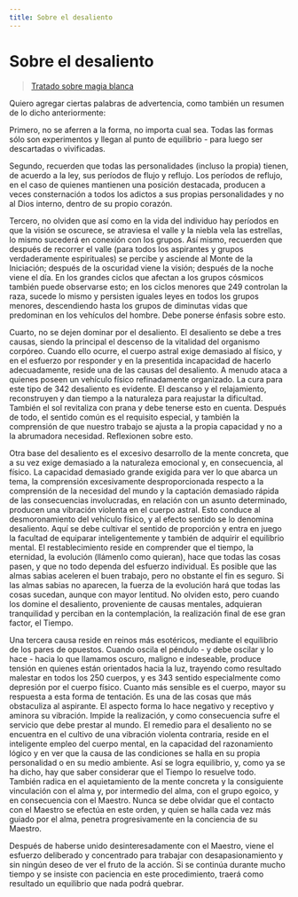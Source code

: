 ```yaml
---
title: Sobre el desaliento
---
```


# Sobre el desaliento

> [Tratado sobre magia blanca](/tratado-sobre-magia-blanca/regla-10-2#en341)

Quiero agregar ciertas palabras de advertencia, como también un resumen de lo dicho anteriormente:

Primero, no se aferren a la forma, no importa cual sea. Todas las formas sólo son experimentos y llegan al punto de equilibrio - para luego ser descartadas o vivificadas.

Segundo, recuerden que todas las personalidades (incluso la propia) tienen, de acuerdo a la ley, sus períodos de flujo y reflujo. Los períodos de reflujo, en el caso de quienes mantienen una posición destacada, producen a veces consternación a todos los adictos a sus propias personalidades y no al Dios interno, dentro de su propio corazón.

Tercero, no olviden que así como en la vida del individuo hay períodos en que la visión se oscurece, se atraviesa el valle y la niebla vela las estrellas, lo mismo sucederá en conexión con los grupos. Así mismo, recuerden que después de recorrer el valle (para todos los aspirantes y grupos verdaderamente espirituales) se percibe y asciende al Monte de la Iniciación; después de la oscuridad viene la visión; después de la noche viene el día. En los grandes ciclos que afectan a los grupos cósmicos también puede observarse esto; en los ciclos menores que <Pin lang="es">249</Pin> controlan la raza, sucede lo mismo y persisten iguales leyes en todos los grupos menores, descendiendo hasta los grupos de diminutas vidas que predominan en los vehículos del hombre. Debe ponerse énfasis sobre esto.

Cuarto, no se dejen dominar por el desaliento. El desaliento se debe a tres causas, siendo la principal el descenso de la vitalidad del organismo corpóreo. Cuando ello ocurre, el cuerpo astral exige demasiado al físico, y en el esfuerzo por responder y en la presentida incapacidad de hacerlo adecuadamente, reside una de las causas del desaliento. A menudo ataca a quienes poseen un vehículo físico refinadamente organizado. La cura para este tipo de <Pin lang="en">342</Pin> desaliento es evidente. El descanso y el relajamiento, reconstruyen y dan tiempo a la naturaleza para reajustar la dificultad. También el sol revitaliza con prana y debe tenerse esto en cuenta. Después de todo, el sentido común es el requisito especial, y también la comprensión de que nuestro trabajo se ajusta a la propia capacidad y no a la abrumadora necesidad. Reflexionen sobre esto.

Otra base del desaliento es el excesivo desarrollo de la mente concreta, que a su vez exige demasiado a la naturaleza emocional y, en consecuencia, al físico. La capacidad demasiado grande exigida para ver lo que abarca un tema, la comprensión excesivamente desproporcionada respecto a la comprensión de la necesidad del mundo y la captación demasiado rápida de las consecuencias involucradas, en relación con un asunto determinado, producen una vibración violenta en el cuerpo astral. Esto conduce al desmoronamiento del vehículo físico, y al efecto sentido se lo denomina desaliento. Aquí se debe cultivar el sentido de proporción y entra en juego la facultad de equiparar inteligentemente y también de adquirir el equilibrio mental. El restablecimiento reside en comprender que el tiempo, la eternidad, la evolución (llámenlo como quieran), hace que todas las cosas pasen, y que no todo dependa del esfuerzo individual. Es posible que las almas sabias aceleren el buen trabajo, pero no obstante el fin es seguro. Si las almas sabias no aparecen, la fuerza de la evolución hará que todas las cosas sucedan, aunque con mayor lentitud. No olviden esto, pero cuando los domine el desaliento, proveniente de causas mentales, adquieran tranquilidad y perciban en la contemplación, la realización final de ese gran factor, el Tiempo.

Una tercera causa reside en reinos más esotéricos, mediante el equilibrio de los pares de opuestos. Cuando oscila el péndulo - y debe oscilar y lo hace - hacia lo que llamamos oscuro, maligno e indeseable, produce tensión en quienes están orientados hacia la luz, trayendo como resultado malestar en todos los <Pin lang="es">250</Pin> cuerpos, y es <Pin lang="en">343</Pin> sentido especialmente como depresión por el cuerpo físico. Cuanto más sensible es el cuerpo, mayor su respuesta a esta forma de tentación. Es una de las cosas que más obstaculiza al aspirante. El aspecto forma lo hace negativo y receptivo y aminora su vibración. Impide la realización, y como consecuencia sufre el servicio que debe prestar al mundo. El remedio para el desaliento no se encuentra en el cultivo de una vibración violenta contraria, reside en el inteligente empleo del cuerpo mental, en la capacidad del razonamiento lógico y en ver que la causa de las condiciones se halla en su propia personalidad o en su medio ambiente. Así se logra equilibrio, y, como ya se ha dicho, hay que saber considerar que el Tiempo lo resuelve todo. También radica en el aquietamiento de la mente concreta y la consiguiente vinculación con el alma y, por intermedio del alma, con el grupo egoico, y en consecuencia con el Maestro. Nunca se debe olvidar que el contacto con el Maestro se efectúa en este orden, y quien se halla cada vez más guiado por el alma, penetra progresivamente en la conciencia de su Maestro.

Después de haberse unido desinteresadamente con el Maestro, viene el esfuerzo deliberado y concentrado para trabajar con desapasionamiento y sin ningún deseo de ver el fruto de la acción. Si se continúa durante mucho tiempo y se insiste con paciencia en este procedimiento, traerá como resultado un equilibrio que nada podrá quebrar.
